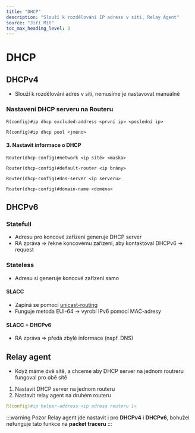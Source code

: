 ```yaml
---
title: "DHCP"
description: "Slouží k rozdělování IP adress v síti, Relay Agent"
source: "Jiří Mít"
toc_max_heading_level: 3
---
```


# DHCP

## DHCPv4
* Slouží k rozdělování adres v síti, nemusíme je nastavovat manuálně

### Nastavení DHCP serveru na Routeru 
```cisco title="1. Vyloučit adresy, které nechceme aby poskytoval (adresy routerů, serverů, switchů…)"
R(config)#ip dhcp excluded-address <první ip> <poslední ip>
```
```cisco title="2. Pojmenovat DHCP"
R(config)#ip dhcp pool <jméno>
```
#### 3. Nastavit informace o DHCP
```cisco title="Síť, které přiřazuje rozsah"
Router(dhcp-config)#network <ip sítě> <maska>
```
```cisco title="Defaultní bránu"
Router(dhcp-config)#default-router <ip brány>
```
```cisco title="DNS server"
Router(dhcp-config)#dns-server <ip serveru>
```
```cisco title="Doménové jméno"
Router(dhcp-config)#domain-name <doména>
```

## DHCPv6
### Statefull
* Adresu pro koncové zařízení generuje DHCP server
* RA zpráva => řekne koncovému zařízení, aby kontaktoval DHCPv6 -> request

### Stateless
* Adresu si generuje koncové zařízení samo
#### SLACC
* Zapíná se pomocí [unicast-routing](../ip_adresy/IPv6#nastavovnání-ipv6)
* Funguje metoda EUI-64 -> vyrobí IPv6 pomocí MAC-adresy

#### SLACC + DHCPv6
* RA zpráva => předá zbylé informace (např. DNS)

## Relay agent
* Když máme dvě sítě, a chceme aby DHCP server na jednom routreru fungoval pro obě sítě

1. Nastavit DHCP server na jednom routeru 
2. Nastavit relay agent na druhém routeru
```yml
R(config)#ip helper-address <ip adresa routeru 1>
```

:::warning Pozor
Relay agent jde nastavit i pro **DHCPv4** i **DHCPv6**, bohužel nefunguje tato funkce na **packet traceru**
::: 

